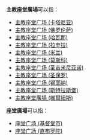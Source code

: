 '''主教座堂廣場'''可以指：
* [[主教座堂广场_(卡塔尼亚)|主教座堂广场 (卡塔尼亚)]]
* [[主教座堂广场_(佛罗伦萨)|主教座堂广场 (佛罗伦萨)]]
* [[主教座堂广场_(哈瓦那)|主教座堂广场 (哈瓦那)]]
* [[主教座堂广场_(拉奎拉)|主教座堂广场 (拉奎拉)]]
* [[主教座堂广场_(米兰)|主教座堂广场 (米兰)]]
* [[主教座堂广场_(莫斯科)|主教座堂广场 (莫斯科)]]
* [[主教座堂广场_(圣吉米尼亚诺)|主教座堂广场 (圣吉米尼亚诺)]]
* [[主教座堂广场_(圣保罗)|主教座堂广场 (圣保罗)]]
* [[主教座堂广场_(锡耶纳)|主教座堂广场 (锡耶纳)]]
* [[主教座堂广场_(斯特拉斯堡)|主教座堂广场 (斯特拉斯堡)]]
* [[主教座堂廣場_(維爾紐斯)|主教座堂廣場 (維爾紐斯)]]

'''座堂廣場'''可以指：
* [[座堂广场_(基督堂市)|座堂广场 (基督堂市)]]
* [[座堂广场_(直布罗陀)|座堂广场 (直布罗陀)]]

{{消歧義|Cat=六字地名消歧義}}
